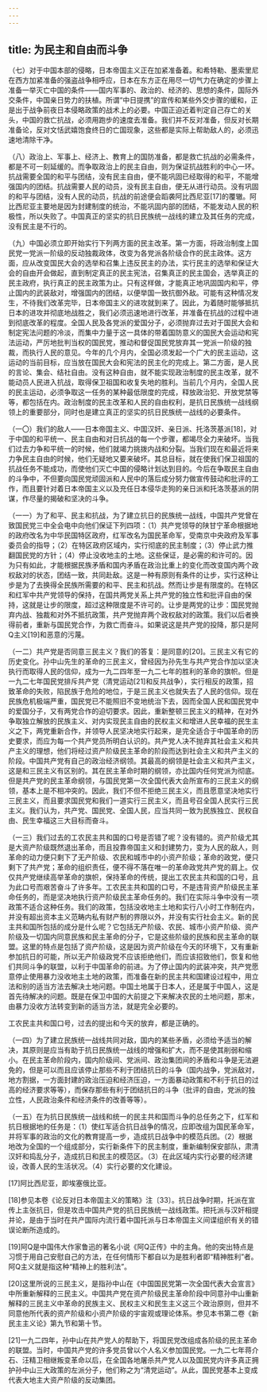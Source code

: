 ```yaml
---
---
---
```

title: 为民主和自由而斗争
---




（七）对于中国本部的侵略，日本帝国主义正在加紧准备着。和希特勒、墨索里尼在西方加紧准备的强盗战争相呼应，日本在东方正在用尽一切气力在确定的步骤上准备一举灭亡中国的条件——国内军事的、政治的、经济的、思想的条件，国际外交条件，中国亲日势力的扶植。所谓“中日提携”的宣传和某些外交步骤的缓和，正是出于战争前夜日本侵略政策的战术上的必要。中国正迫近着判定自己存亡的关头，中国的救亡抗战，必须用跑步的速度去准备。我们并不反对准备，但反对长期准备论，反对文恬武嬉饱食终日的亡国现象，这些都是实际上帮助敌人的，必须迅速地清除干净。

（八）政治上、军事上、经济上、教育上的国防准备，都是救亡抗战的必需条件，都是不可一刻延缓的。而争取政治上的民主自由，则为保证抗战胜利的中心一环。抗战需要全国的和平与团结，没有民主自由，便不能巩固已经取得的和平，不能增强国内的团结。抗战需要人民的动员，没有民主自由，便无从进行动员。没有巩固的和平与团结，没有人民的动员，抗战的前途便会蹈袭阿比西尼亚[17]的覆辙。阿比西尼亚主要地是因为封建制度的统治，不能巩固内部的团结，不能发动人民的积极性，所以失败了。中国真正的坚实的抗日民族统一战线的建立及其任务的完成，没有民主是不行的。

（九）中国必须立即开始实行下列两方面的民主改革。第一方面，将政治制度上国民党一党派一阶级的反动独裁政体，改变为各党派各阶级合作的民主政体。这方面，应从改变国民大会的选举和召集上违反民主的办法，实行民主的选举和保证大会的自由开会做起，直到制定真正的民主宪法，召集真正的民主国会，选举真正的民主政府，执行真正的民主政策为止。只有这样做，才能真正地巩固国内和平，停止国内的武装敌对，增强国内的团结，以便举国一致抗御外敌。可能有这种情况发生，不待我们改革完毕，日本帝国主义的进攻就到来了。因此，为着随时能够抵抗日本的进攻并彻底地战胜之，我们必须迅速地进行改革，并准备在抗战的过程中进到彻底改革的程度。全国人民及各党派的爱国分子，必须抛弃过去对于国民大会和制定宪法问题的冷淡，而集中力量于这一具体的带着国防意义的国民大会运动和宪法运动，严厉地批判当权的国民党，推动和督促国民党放弃其一党派一阶级的独裁，而执行人民的意见。今年的几个月内，全国必须发起一个广大的民主运动，这运动的当前目标，应当放在国民大会和宪法的民主化的完成上。第二方面，是人民的言论、集会、结社自由。没有这种自由，就不能实现政治制度的民主改革，就不能动员人民进入抗战，取得保卫祖国和收复失地的胜利。当前几个月内，全国人民的民主运动，必须争取这一任务的某种最低限度的完成，释放政治犯、开放党禁等等，都包括在内。政治制度的民主改革和人民的自由权利，是抗日民族统一战线纲领上的重要部分，同时也是建立真正的坚实的抗日民族统一战线的必要条件。

（一〇）我们的敌人——日本帝国主义、中国汉奸、亲日派、托洛茨基派[18]，对于中国的和平统一、民主自由和对日抗战的每一个步骤，都竭尽全力来破坏。当我们过去力争和平统一的时候，他们就竭力挑拨内战和分裂。当我们现在和最近将来力争民主自由的时候，他们无疑地又要来破坏。其总目标，就在使我们保卫祖国的抗战任务不能成功，而使他们灭亡中国的侵略计划达到目的。今后在争取民主自由的斗争中，不但要向国民党顽固派和人民中的落后成分努力做宣传鼓动和批评的工作，而且要针对着日本帝国主义以及充任日本侵华走狗的亲日派和托洛茨基派的阴谋，作尽量的揭破和坚决的斗争。

（一一）为了和平、民主和抗战，为了建立抗日的民族统一战线，中国共产党曾在致国民党三中全会电中向他们保证下列四项：（1）共产党领导的陕甘宁革命根据地的政府改名为中华民国特区政府，红军改名为国民革命军，受南京中央政府及军事委员会的指导；（2）在特区政府区域内，实行彻底的民主制度；（3）停止武力推翻国民党的方针；（4）停止没收地主的土地。这些保证，是必需的和许可的。因为只有如此，才能根据民族矛盾和国内矛盾在政治比重上的变化而改变国内两个政权敌对的状态，团结一致，共同赴敌。这是一种有原则有条件的让步，实行这种让步是为了去换得全民族所需要的和平、民主和抗战。然而让步是有限度的。在特区和红军中共产党领导的保持，在国共两党关系上共产党的独立性和批评自由的保持，这就是让步的限度，超过这种限度是不许可的。让步是两党的让步：国民党抛弃内战、独裁和对外不抵抗政策，共产党抛弃两个政权敌对的政策。我们以后者换得前者，重新与国民党合作，为救亡而奋斗。如果说这是共产党的投降，那只是阿Q主义[19]和恶意的污蔑。

（一二）共产党是否同意三民主义？我们的答复：是同意的[20]。三民主义有它的历史变化。孙中山先生的革命的三民主义，曾经因为孙先生与共产党合作加以坚决执行而取得人民的信仰，成为一九二四年至一九二七年的胜利的革命的旗帜。但是一九二七年国民党排斥共产党（清党运动[21]和反共战争），实行相反的政策，招致革命的失败，陷民族于危险的地位，于是三民主义也就失去了人民的信仰。现在民族危机极端严重，国民党已不能照旧不变地统治下去，因而全国人民和国民党中的爱国分子，又有两党合作的迫切要求。因此，重新整顿三民主义的精神，在对外争取独立解放的民族主义、对内实现民主自由的民权主义和增进人民幸福的民生主义之下，两党重新合作，并领导人民坚决地实行起来，是完全适合于中国革命的历史要求，而应为每一个共产党员所明白认识的。共产党人决不抛弃其社会主义和共产主义的理想，他们将经过资产阶级民主革命的阶段而达到社会主义和共产主义的阶段。中国共产党有自己的政治经济纲领。其最高的纲领是社会主义和共产主义，这是和三民主义有区别的。其在民主革命时期的纲领，亦比国内任何党派为彻底。但是共产党的民主革命纲领，与国民党第一次全国代表大会所宣布的三民主义的纲领，基本上是不相冲突的。因此，我们不但不拒绝三民主义，而且愿意坚决地实行三民主义，而且要求国民党和我们一道实行三民主义，而且号召全国人民实行三民主义。我们认为，共产党、国民党、全国人民，应当共同一致为民族独立、民权自由、民生幸福这三大目标而奋斗。



（一三）我们过去的工农民主共和国的口号是否错了呢？没有错的。资产阶级尤其是大资产阶级既然退出革命，而且投靠帝国主义和封建势力，变为人民的敌人，则革命的动力便只剩下了无产阶级、农民和城市中的小资产阶级；革命的政党，便只剩下了共产党；革命的组织责任，便不得不落在唯一的革命政党共产党的肩上。仅仅共产党继续高举革命的旗帜，保持革命的传统，提出工农民主共和国的口号，且为此口号而艰苦奋斗了许多年。工农民主共和国的口号，不是违背资产阶级民主革命任务的，而是坚决地执行资产阶级民主革命任务的。我们在实际斗争中没有一项政策不适合这种任务。我们的政策，包括没收地主土地和实行八小时工作制在内，并没有超出资本主义范畴内私有财产制的界限以外，并没有实行社会主义。新的民主共和国所包括的成分是什么呢？它包括无产阶级、农民、城市小资产阶级、资产阶级及一切国内同意民族和民主革命的分子，它是这些阶级的民族和民主革命的联盟。这里的特点是包括了资产阶级，这是因为资产阶级在今天的环境下，又有重新参加抗日的可能，所以无产阶级政党不应该拒绝他们，而应该招致他们，恢复和他们共同斗争的联盟，以利于中国革命的前进。为了停止国内的武装冲突，共产党愿意停止使用暴力没收地主土地的政策，而准备在新的民主共和国建设过程中，用立法和别的适当方法去解决土地问题。中国土地属于日本人，还是属于中国人，这是首先待解决的问题。既是在保卫中国的大前提之下来解决农民的土地问题，那末，由暴力没收方法转变到新的适当方法，就是完全必要的。

工农民主共和国口号，过去的提出和今天的放弃，都是正确的。

（一四）为了建立民族统一战线共同对敌，国内的某些矛盾，必须给予适当的解决，其原则是应当有助于抗日民族统一战线的增强和扩大，而不是使其削弱和缩小。在民主革命阶段内，国内阶级间、党派间、政治集团间的矛盾和斗争是无法避免的，但是可以而且应该停止那些不利于团结抗日的斗争（国内战争，党派敌对，地方割据，一方面封建的政治压迫和经济压迫，一方面暴动政策和不利于抗日的过高的经济要求等等），而保存那些有利于团结抗日的斗争（批评的自由，党派的独立性，人民政治条件和经济条件的改善等等）。

（一五）在为抗日民族统一战线和统一的民主共和国而斗争的总任务之下，红军和抗日根据地的任务是：（1）使红军适合抗日战争的情况，应即改组为国民革命军，并将军事的政治的文化的教育提高一步，造成抗日战争中的模范兵团。（2）根据地改为全国的一个组成部分，实行新条件下的民主制度，重新编制保安部队，肃清汉奸和捣乱分子，造成抗日和民主的模范区。（3）在此区域内实行必要的经济建设，改善人民的生活状况。（4）实行必要的文化建设。



[17]阿比西尼亚，即埃塞俄比亚。

[18]参见本卷《论反对日本帝国主义的策略》注〔33〕。抗日战争时期，托派在宣传上主张抗日，但是攻击中国共产党的抗日民族统一战线政策。把托派与汉奸相提并论，是由于当时在共产国际内流行着中国托派与日本帝国主义间谍组织有关的错误论断所造成的。

[19]阿Q是中国伟大作家鲁迅的著名小说《阿Q正传》中的主角。他的突出特点是习惯于用自己安慰自己的方法，在任何情形下都自以为是胜利者即“精神胜利”者。阿Q主义就是指这种“精神上的胜利法”。

[20]这里所说的三民主义，是指孙中山在《中国国民党第一次全国代表大会宣言》中所重新解释的三民主义。中国共产党在资产阶级民主革命阶段中同意孙中山重新解释的三民主义中革命的民族主义、民权主义和民生主义这三个政治原则，但并不同意他所代表的资产阶级和小资产阶级的宇宙观或理论体系。参见本书第二卷《新民主主义论》第九节和第十节。

[21]一九二四年，孙中山在共产党人的帮助下，将国民党改组成各阶级的民主革命的联盟。当时，中国共产党的许多党员曾以个人名义参加国民党。一九二七年蒋介石、汪精卫相继叛变革命以后，在全国各地屠杀共产党人以及国民党内许多真正拥护孙中山三大政策的左派分子，他们称之为“清党运动”。从此，国民党基本上变成代表大地主大资产阶级的反动集团。